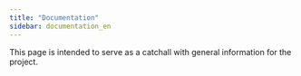 ```yaml
---
title: "Documentation"
sidebar: documentation_en
---
```


This page is intended to serve as a catchall with general information for the project.
